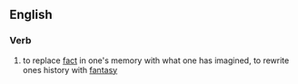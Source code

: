 ==English==
===Verb===
#to replace [[fact]] in one's memory with what one has imagined, to rewrite ones history with [[fantasy]]